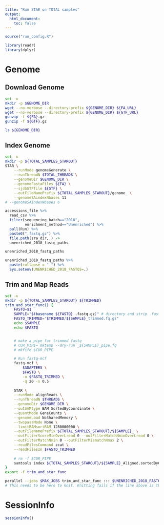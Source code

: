 ```yaml
---
title: "Run STAR on TOTAL samples"
output:
  html_document:
    toc: false
---
```


```r
source("run_config.R")

library(readr)
library(dplyr)
```

# Genome
## Download Genome
```bash
set -u
mkdir -p $GENOME_DIR
wget --no-verbose --directory-prefix ${GENOME_DIR} ${FA_URL} 
wget --no-verbose --directory-prefix ${GENOME_DIR} ${GTF_URL}
gunzip -f ${FA}.gz
gunzip -f ${GTF}.gz

ls ${GENOME_DIR}
```

## Index Genome
```bash
set -u
mkdir -p ${TOTAL_SAMPLES_STAROUT}
STAR \
    --runMode genomeGenerate \
    --runThreadN $TOTAL_THREADS \
    --genomeDir $GENOME_DIR \
    --genomeFastaFiles ${FA} \
    --sjdbGTFfile ${GTF} \
    --outFileNamePrefix ${TOTAL_SAMPLES_STAROUT}/genome_ \
    --genomeSAindexNbases 11
# --genomeSAindexNbases 6
```

```r
accessions_file %>%
  read_csv %>%
  filter(sequencing_batch=="2018", 
         enrichment_method=="Unenriched") %>%
  pull(Run) %>%
  paste0(".fastq.gz") %>%
  file.path(sra_dir,.) ->
  unenriched_2018_fastq_paths

unenriched_2018_fastq_paths

unenriched_2018_fastq_paths %>%
  paste(collapse = " ") %>%
  Sys.setenv(UNENRICHED_2018_FASTQS=.)
```

## Trim and Map Reads
```bash
set -u
mkdir -p ${TOTAL_SAMPLES_STAROUT} ${TRIMMED}
trim_and_star_func() {
    FASTQ=$1
    SAMPLE="$(basename ${FASTQ} .fastq.gz)" # directory and strip .fastq.gz file extension
    FASTQ_TRIMMED="$TRIMMED/${SAMPLE}_trimmed.fq.gz"
    echo $SAMPLE
    echo $FASTQ


    # make a pipe for trimmed fastq
    # CUR_PIPE=`mktemp --dry-run`_${SAMPLE}_pipe.fq
    # mkfifo $CUR_PIPE

    # Run fastq-mcf
    fastq-mcf \
        $ADAPTERS \
        $FASTQ \
        -o $FASTQ_TRIMMED \
        -q 20 -x 0.5
        
    STAR \
    --runMode alignReads \
    --runThreadN $THREADS \
    --genomeDir $GENOME_DIR \
    --outSAMtype BAM SortedByCoordinate \
    --quantMode GeneCounts \
    --genomeLoad NoSharedMemory \
    --twopassMode None \
    --limitBAMsortRAM 1280000000 \
    --outFileNamePrefix ${TOTAL_SAMPLES_STAROUT}/${SAMPLE}_ \
    --outFilterScoreMinOverLread 0 --outFilterMatchNminOverLread 0 \
    --outFilterMatchNmin 0 --outFilterMismatchNmax 2 \
    --readFilesCommand zcat \
    --readFilesIn $FASTQ_TRIMMED        
        
    # rm -f $CUR_PIPE
    samtools index ${TOTAL_SAMPLES_STAROUT}/${SAMPLE}_Aligned.sortedByCoord.out.bam
}
export -f trim_and_star_func

parallel --jobs $MAX_JOBS trim_and_star_func ::: $UNENRICHED_2018_FASTQS
# This needs to be here to knit. Knitting fails if the line above is the last line in the chunk!
```


# SessionInfo
```r
sessionInfo()
```
